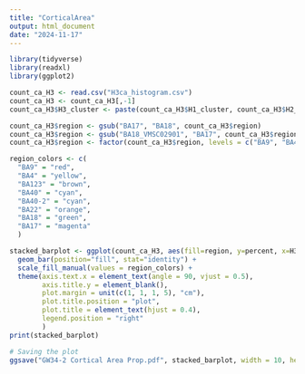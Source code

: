 ```yaml
---
title: "CorticalArea"
output: html_document
date: "2024-11-17"
---
```


```r
library(tidyverse)
library(readxl)
library(ggplot2)

count_ca_H3 <- read.csv("H3ca_histogram.csv")
count_ca_H3 <- count_ca_H3[,-1]
count_ca_H3$H3_cluster <- paste(count_ca_H3$H1_cluster, count_ca_H3$H2_cluster, count_ca_H3$shc_result, sep = "-")

count_ca_H3$region <- gsub("BA17", "BA18", count_ca_H3$region)
count_ca_H3$region <- gsub("BA18_VMSC02901", "BA17", count_ca_H3$region)
count_ca_H3$region <- factor(count_ca_H3$region, levels = c("BA9", "BA4", "BA123", "BA40", "BA40-2", "BA22", "BA18", "BA17"))
```


```r
region_colors <- c(
  "BA9" = "red",
  "BA4" = "yellow",
  "BA123" = "brown",
  "BA40" = "cyan",
  "BA40-2" = "cyan",
  "BA22" = "orange",
  "BA18" = "green", 
  "BA17" = "magenta"
  )

stacked_barplot <- ggplot(count_ca_H3, aes(fill=region, y=percent, x=H3_cluster)) + 
  geom_bar(position="fill", stat="identity") +
  scale_fill_manual(values = region_colors) +
  theme(axis.text.x = element_text(angle = 90, vjust = 0.5),
        axis.title.y = element_blank(),
        plot.margin = unit(c(1, 1, 1, 5), "cm"),
        plot.title.position = "plot",
        plot.title = element_text(hjust = 0.4),
        legend.position = "right"
        ) 
print(stacked_barplot)
```

```r
# Saving the plot
ggsave("GW34-2 Cortical Area Prop.pdf", stacked_barplot, width = 10, height = 3.8, units = "in")
```

